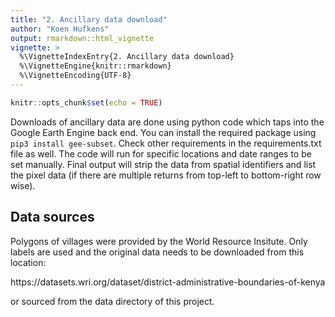 ```yaml
---
title: "2. Ancillary data download"
author: "Koen Hufkens"
output: rmarkdown::html_vignette
vignette: >
  %\VignetteIndexEntry{2. Ancillary data download}
  %\VignetteEngine{knitr::rmarkdown}
  %\VignetteEncoding{UTF-8}
---
```


```r
knitr::opts_chunk$set(echo = TRUE)
```

Downloads of ancillary data are done using python code which taps into the Google Earth Engine back end. You can install the required package using `pip3 install gee-subset`. Check other requirements in the requirements.txt file as well. The code will run for specific locations and date ranges to be set manually. Final output will strip the data from spatial identifiers and list the pixel data (if there are multiple returns from top-left to bottom-right row wise).

## Data sources

Polygons of villages were provided by the World Resource Insitute. Only labels are used and the original data needs to be downloaded from this location:

https://datasets.wri.org/dataset/district-administrative-boundaries-of-kenya

or sourced from the data directory of this project.